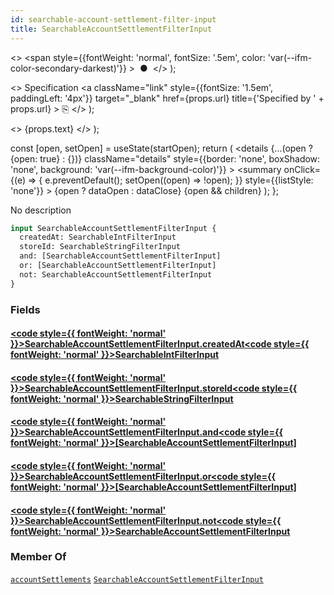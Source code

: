 ```yaml
---
id: searchable-account-settlement-filter-input
title: SearchableAccountSettlementFilterInput
---
```


  <>
    <span
      style={{fontWeight: 'normal', fontSize: '.5em', color: 'var(--ifm-color-secondary-darkest)'}}
    >
      &nbsp;●&nbsp;
    </span>
  </>
);

  <>
    Specification
    <a
      className="link"
      style={{fontSize: '1.5em', paddingLeft: '4px'}}
      target="_blank"
      href={props.url}
      title={'Specified by ' + props.url}
    >
      ⎘
    </a>
  </>
);

  <>
    <span className={props.class}>{props.text}</span>
  </>
);


  const [open, setOpen] = useState(startOpen);
  return (
    <details
      {...(open ? {open: true} : {})}
      className="details"
      style={{border: 'none', boxShadow: 'none', background: 'var(--ifm-background-color)'}}
    >
      <summary
        onClick={(e) => {
          e.preventDefault();
          setOpen((open) => !open);
        }}
        style={{listStyle: 'none'}}
      >
        {open ? dataOpen : dataClose}
      </summary>
      {open && children}
    </details>
  );
};

No description

```graphql
input SearchableAccountSettlementFilterInput {
  createdAt: SearchableIntFilterInput
  storeId: SearchableStringFilterInput
  and: [SearchableAccountSettlementFilterInput]
  or: [SearchableAccountSettlementFilterInput]
  not: SearchableAccountSettlementFilterInput
}
```

### Fields

#### [<code style={{ fontWeight: 'normal' }}>SearchableAccountSettlementFilterInput.<b>createdAt</b></code>](#)<Bullet />[<code style={{ fontWeight: 'normal' }}><b>SearchableIntFilterInput</b></code>](/docs/apis/graphql/types/inputs/searchable-int-filter-input.mdx) <Badge class="badge badge--secondary " text="input"/>

#### [<code style={{ fontWeight: 'normal' }}>SearchableAccountSettlementFilterInput.<b>storeId</b></code>](#)<Bullet />[<code style={{ fontWeight: 'normal' }}><b>SearchableStringFilterInput</b></code>](/docs/apis/graphql/types/inputs/searchable-string-filter-input.mdx) <Badge class="badge badge--secondary " text="input"/>

#### [<code style={{ fontWeight: 'normal' }}>SearchableAccountSettlementFilterInput.<b>and</b></code>](#)<Bullet />[<code style={{ fontWeight: 'normal' }}><b>[SearchableAccountSettlementFilterInput]</b></code>](/docs/apis/graphql/types/inputs/searchable-account-settlement-filter-input.mdx) <Badge class="badge badge--secondary " text="list"/> <Badge class="badge badge--secondary " text="input"/>

#### [<code style={{ fontWeight: 'normal' }}>SearchableAccountSettlementFilterInput.<b>or</b></code>](#)<Bullet />[<code style={{ fontWeight: 'normal' }}><b>[SearchableAccountSettlementFilterInput]</b></code>](/docs/apis/graphql/types/inputs/searchable-account-settlement-filter-input.mdx) <Badge class="badge badge--secondary " text="list"/> <Badge class="badge badge--secondary " text="input"/>

#### [<code style={{ fontWeight: 'normal' }}>SearchableAccountSettlementFilterInput.<b>not</b></code>](#)<Bullet />[<code style={{ fontWeight: 'normal' }}><b>SearchableAccountSettlementFilterInput</b></code>](/docs/apis/graphql/types/inputs/searchable-account-settlement-filter-input.mdx) <Badge class="badge badge--secondary " text="input"/>

### Member Of

[`accountSettlements`](/docs/apis/graphql/operations/queries/account-settlements.mdx) <Badge class="badge badge--secondary badge--relation" text="query"/><Bullet />[`SearchableAccountSettlementFilterInput`](/docs/apis/graphql/types/inputs/searchable-account-settlement-filter-input.mdx) <Badge class="badge badge--secondary badge--relation" text="input"/>
